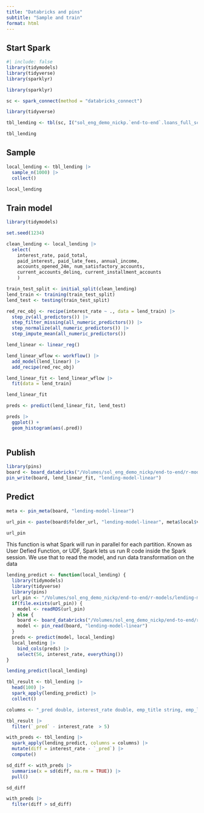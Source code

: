 ```yaml
---
title: "Databricks and pins"
subtitle: "Sample and train"
format: html
---
```


## Start Spark

```r
#| include: false
library(tidymodels)
library(tidyverse)
library(sparklyr)
```

```r
library(sparklyr)

sc <- spark_connect(method = "databricks_connect")
```

```r
library(tidyverse)

tbl_lending <- tbl(sc, I("sol_eng_demo_nickp.`end-to-end`.loans_full_schema"))

tbl_lending
```

## Sample

```r
local_lending <- tbl_lending |> 
  sample_n(1000) |> 
  collect()

local_lending
```

## Train model

```r
library(tidymodels)

set.seed(1234)

clean_lending <- local_lending |> 
  select(
    interest_rate, paid_total, 
    paid_interest, paid_late_fees, annual_income,
    accounts_opened_24m, num_satisfactory_accounts,
    current_accounts_delinq, current_installment_accounts
    ) 

train_test_split <- initial_split(clean_lending)
lend_train <- training(train_test_split)
lend_test <- testing(train_test_split)

red_rec_obj <- recipe(interest_rate ~ ., data = lend_train) |>
  step_zv(all_predictors()) |>   
  step_filter_missing(all_numeric_predictors()) |> 
  step_normalize(all_numeric_predictors()) |>
  step_impute_mean(all_numeric_predictors())

lend_linear <- linear_reg()

lend_linear_wflow <- workflow() |>
  add_model(lend_linear) |>
  add_recipe(red_rec_obj)

lend_linear_fit <- lend_linear_wflow |>
  fit(data = lend_train)

lend_linear_fit

```

```r
preds <- predict(lend_linear_fit, lend_test) 

preds |> 
  ggplot() +
  geom_histogram(aes(.pred))
  
```

## Publish

```r
library(pins)
board <- board_databricks("/Volumes/sol_eng_demo_nickp/end-to-end/r-models")
pin_write(board, lend_linear_fit, "lending-model-linear")
```

## Predict

```r
meta <- pin_meta(board, "lending-model-linear")

url_pin <- paste(board$folder_url, "lending-model-linear", meta$local$version, meta$file, sep = "/")

url_pin
```

This function is what Spark will run in parallel for each partition. Known as User Defied Function, or UDF, Spark lets us run R code inside the Spark session. We use that to read the model, and run data transformation on the data

```r
lending_predict <- function(local_lending) {
  library(tidymodels)
  library(tidyverse)
  library(pins)
  url_pin <- "/Volumes/sol_eng_demo_nickp/end-to-end/r-models/lending-model-linear/20250421T150450Z-321f3/lending-model-linear.rds"
  if(file.exists(url_pin)) {
    model <- readRDS(url_pin)  
  } else {
    board <- board_databricks("/Volumes/sol_eng_demo_nickp/end-to-end/r-models")
    model <- pin_read(board, "lending-model-linear")
  }
  preds <- predict(model, local_lending)
  local_lending |> 
    bind_cols(preds) |> 
    select(56, interest_rate, everything())
}
```

```r
lending_predict(local_lending) 
```

```r
tbl_result <- tbl_lending |> 
  head(100) |> 
  spark_apply(lending_predict) |> 
  collect()
```

```r
columns <- "_pred double, interest_rate double, emp_title string, emp_length string, state string, homeownership string, annual_income double, verified_income string, debt_to_income string, annual_income_joint string, verification_income_joint string, debt_to_income_joint string, delinq_2y double, months_since_last_delinq string, earliest_credit_line double, inquiries_last_12m double, total_credit_lines double, open_credit_lines double, total_credit_limit double, total_credit_utilized double, num_collections_last_12m double, num_historical_failed_to_pay double, months_since_90d_late string, current_accounts_delinq double, total_collection_amount_ever double, current_installment_accounts double, accounts_opened_24m double, months_since_last_credit_inquiry string, num_satisfactory_accounts double, num_accounts_120d_past_due string, num_accounts_30d_past_due double, num_active_debit_accounts double, total_debit_limit double, num_total_cc_accounts double, num_open_cc_accounts double, num_cc_carrying_balance double, num_mort_accounts double, account_never_delinq_percent double, tax_liens double, public_record_bankrupt double, loan_purpose string, application_type string, loan_amount double, term double, installment double, grade string, sub_grade string, issue_month string, loan_status string, initial_listing_status string, disbursement_method string, balance double, paid_total double, paid_principal double, paid_interest double, paid_late_fees double"
```

```r
tbl_result |> 
  filter(`_pred` - interest_rate  > 5)
```

```r
with_preds <- tbl_lending |> 
  spark_apply(lending_predict, columns = columns) |> 
  mutate(diff = interest_rate - `_pred`) |> 
  compute()
```

```r
sd_diff <- with_preds |> 
  summarise(x = sd(diff, na.rm = TRUE)) |> 
  pull()

sd_diff
```

```r
with_preds |> 
  filter(diff > sd_diff)
```
